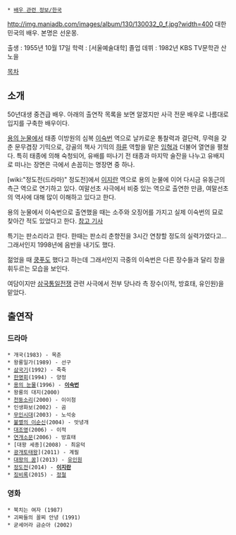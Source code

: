  * [[배우 관련 정보/한국]]

http://img.maniadb.com/images/album/130/130032_0_f.jpg?width=400
대한민국의 배우. 본명은 선운몽.

출생 : 1955년 10월 17일
학력 : [서울예술대학] 졸업
데뷔 : 1982년 KBS TV문학관 산노을
 
[[목차]]
== 소개 ==
50년대생 중견급 배우. 아래의 출연작 목록을 보면 알겠지만 사극 전문 배우로 나름대로 입지를 구축한 배우이다.

[[용의 눈물]]에서 태종 이방원의 심복 [[이숙번]] 역으로 날카로운 통찰력과 결단력, 무력을 갖춘 문무겸장 기믹으로, 강골의 책사 기믹의 [[하륜]] 역할을 맡은 [[임혁]]과 더불어 열연을 펼쳤다. 특히 태종에 의해 숙청되어, 유배를 떠나기 전 태종과 마지막 술잔을 나누고 유배지로 떠나는 장면은 극에서 손꼽히는 명장면 중 하나. 

[wiki:"정도전(드라마)" 정도전]에서 [[이지란(정도전)|이지란]] 역으로 용의 눈물에 이어 다시금 유동근의 측근 역으로 연기하고 있다. 여말선초 사극에서 비중 있는 역으로 출연한 만큼, 여말선초의 역사에 대해 많이 이해하고 있다고 한다.

용의 눈물에서 이숙번으로 출연했을 때는 소주와 오징어를 가지고 실제 이숙번의 묘로 찾아간 적도 있었다고 한다. [http://www.newsculture.tv/sub_read.html?uid=32731&section=sc169 참고 기사]

특기는 판소리라고 한다. 한때는 판소리 춘향전을 3시간 연창할 정도의 실력가였다고... 그래서인지 1998년에 음반을 내기도 했다.

젊었을 때 [[쿵푸]]도 했다고 하는데 그래서인지 극중의 이숙번은 다른 장수들과 달리 창을 휘두르는 모습을 보인다.

여담이지만 [[삼국통일전쟁]] 관련 사극에서 전부 당나라 측 장수(이적, 방효태, 유인원)을 맡았다.

== 출연작 ==
=== 드라마 ===
 * 개국(1983) - 목춘
 * 왕룽일가(1989) - 선구
 * [[삼국기]](1992) - 죽죽
 * [[한명회]](1994) - 양정
 * [[용의 눈물]](1996) - '''[[이숙번]]'''
 * 왕룽의 대지(2000)
 * [[천둥소리]](2000) - 이이첨
 * 인생화보(2002) - 곰
 * [[무인시대]](2003) - 노석숭
 * [[불멸의 이순신]](2004) - 맛녕개
 * [[대조영(드라마)|대조영]](2006) - 이적
 * [[연개소문(드라마)|연개소문]](2006) - 방효태
 * [대왕 세종](2008) - 최윤덕
 * [[광개토태왕(드라마)|광개토태왕]]](2011) - 계필
 * [[대왕의 꿈]]](2013) - [[유인원(당나라)|유인원]]
 * [[정도전(드라마)|정도전]](2014) - '''[[이지란(정도전)|이지란]]'''
 * [[징비록(드라마)|징비록]](2015) - [[정철]]

=== 영화 ===
 * 북치는 여자 (1987)
 * 괴짜들의 꼴찌 안녕 (1991)
 * 굳세어라 금순아 (2002)

